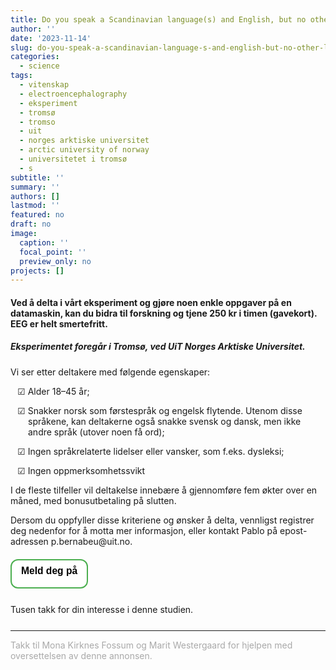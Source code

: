 ```yaml
---
title: Do you speak a Scandinavian language(s) and English, but no other languages? Delta i et EEG-eksperiment
author: ''
date: '2023-11-14'
slug: do-you-speak-a-scandinavian-language-s-and-english-but-no-other-languages-delta-i-et-eeg-eksperiment
categories:
  - science
tags:
  - vitenskap
  - electroencephalography
  - eksperiment
  - tromsø
  - tromso
  - uit
  - norges arktiske universitet
  - arctic university of norway
  - universitetet i tromsø
  - s
subtitle: ''
summary: ''
authors: []
lastmod: ''
featured: no
draft: no
image:
  caption: ''
  focal_point: ''
  preview_only: no
projects: []
---
```



#### Ved å delta i vårt eksperiment og gjøre noen enkle oppgaver på en datamaskin, kan du bidra til forskning og tjene 250 kr i timen (gavekort). EEG er helt smertefritt.

<div>

##### Eksperimentet foregår i Tromsø, ved UiT Norges Arktiske Universitet.

Vi ser etter deltakere med følgende egenskaper:

<div style = 'text-indent:-1.2em; margin-left:2em;'>

   ☑ Alder 18–45 år;

   ☑ Snakker norsk som førstespråk og engelsk flytende. Utenom disse språkene, kan deltakerne også snakke svensk og dansk, men ikke andre språk (utover noen få ord);

   ☑ Ingen språkrelaterte lidelser eller vansker, som f.eks. dysleksi;

   ☑ Ingen oppmerksomhetssvikt
   
</div>


I de fleste tilfeller vil deltakelse innebære å gjennomføre fem økter over en måned, med bonusutbetaling på slutten.

Dersom du oppfyller disse kriteriene og ønsker å delta, vennligst registrer deg nedenfor for å motta mer informasjon, eller kontakt Pablo på epost-adressen p.bernabeu@uit.no.


<div style = 'margin-top: 4%;'></div>

<a href='https://rb.gy/9zbhfv'> 
  <button style = "background-color: white; color: black; border: 2px solid #4CAF50; border-radius: 12px;">
  <h3 style = "margin-top: 7px !important; margin-left: 9px !important; margin-right: 9px !important;"> 
  <span style="color:#86ea8d;"><i class="fa fa-envelope" aria-hidden="true"></i></span>
  Meld deg på
  </h3></button>
</a>

<div style = 'margin-top: 5%;'></div>

Tusen takk for din interesse i denne studien.

<div style = 'margin-top: 5%;'></div>

</div>

---

<span style='color:darkgrey;'>Takk til Mona Kirknes Fossum og Marit Westergaard for hjelpen med oversettelsen av denne annonsen.</span>

